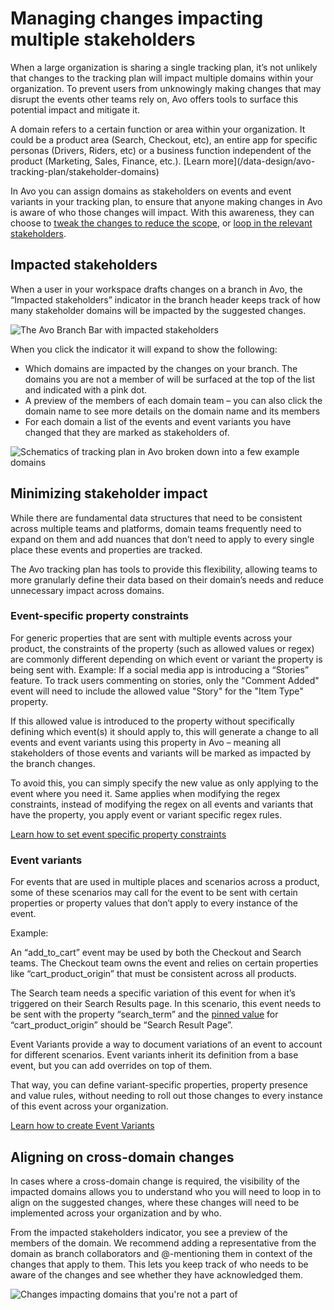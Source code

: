 
# Managing changes impacting multiple stakeholders

When a large organization is sharing a single tracking plan, it’s not unlikely that changes to the tracking plan will impact multiple domains within your organization. To prevent users from unknowingly making changes that may disrupt the events other teams rely on, Avo offers tools to surface this potential impact and mitigate it.

<Callout type="info" emoji="💡">
  A domain refers to a certain function or area within your organization. It could be a product area (Search, Checkout, etc), an entire app for specific personas (Drivers, Riders, etc) or a business function independent of the product (Marketing, Sales, Finance, etc.). [Learn more](/data-design/avo-tracking-plan/stakeholder-domains)
</Callout>

In Avo you can assign domains as stakeholders on events and event variants in your tracking plan, to ensure that anyone making changes in Avo is aware of who those changes will impact. With this awareness, they can choose to [tweak the changes to reduce the scope](#minimizing-stakeholder-impact), or [loop in the relevant stakeholders](#aligning-on-cross-domain-changes).

<PageLink
  image="/docs/images/svg/analyticsmanager.svg"
  title="Stakeholder domains"
  description="How to assign domains as stakeholders to events and event variants"
  href="/data-design/avo-tracking-plan/stakeholder-domains"
/>

## Impacted stakeholders 

When a user in your workspace drafts changes on a branch in Avo, the “Impacted stakeholders” indicator in the branch header keeps track of how many stakeholder domains will be impacted by the suggested changes.

![The Avo Branch Bar with impacted stakeholders](/images/domains/impacted-stakeholders-in-branch-bar.png)

When you click the indicator it will expand to show the following:
- Which domains are impacted by the changes on your branch. The domains you are not a member of will be surfaced at the top of the list and indicated with a pink dot. 
- A preview of the members of each domain team – you can also click the domain name to see more details on the domain name and its members
- For each domain a list of the events and event variants you have changed that they are marked as stakeholders of.

![Schematics of tracking plan in Avo broken down into a few example domains](/images/domains/impacted-stakeholders.png)

## Minimizing stakeholder impact

While there are fundamental data structures that need to be consistent across multiple teams and platforms, domain teams frequently need to expand on them and add nuances that don’t need to apply to every single place these events and properties are tracked.

The Avo tracking plan has tools to provide this flexibility, allowing teams to more granularly define their data based on their domain’s needs and reduce unnecessary impact across domains.

### Event-specific property constraints

For generic properties that are sent with multiple events across your product, the constraints of the property (such as allowed values or regex) are commonly different depending on which event or variant the property is being sent with.
Example: If a social media app is introducing a “Stories” feature. To track users commenting on stories, only the "Comment Added" event will need to include the allowed value "Story" for the "Item Type" property.

If this allowed value is introduced to the property without specifically defining which event(s) it should apply to, this will generate a change to all events and event variants using this property in Avo – meaning all stakeholders of those events and variants will be marked as impacted by the branch changes. 

To avoid this, you can simply specify the new value as only applying to the event where you need it. Same applies when modifying the regex constraints, instead of modifying the regex on all events and variants that have the property, you apply event or variant specific regex rules. 

[Learn how to set event specific property constraints](/data-design/avo-tracking-plan/properties#event-specific-and-source-specific-allowed-values)

### Event variants

For events that are used in multiple places and scenarios across a product, some of these scenarios may call for the event to be sent with certain properties or property values that don’t apply to every instance of the event.

Example:

An “add_to_cart” event may be used by both the Checkout and Search teams. The Checkout team owns the event and relies on certain properties like “cart_product_origin” that must be consistent across all products.

The Search team needs a specific variation of this event for when it’s triggered on their Search Results page. In this scenario, this event needs to be sent with the property “search_term” and the [pinned value](/data-design/guides/pinned-properties) for “cart_product_origin” should be “Search Result Page”.

Event Variants provide a way to document variations of an event to account for different scenarios. Event variants inherit its definition from a base event, but you can add overrides on top of them.

That way, you can define variant-specific properties, property presence and value rules, without needing to roll out those changes to every instance of this event across your organization.

[Learn how to create Event Variants](/data-design/avo-tracking-plan/event-variants#using-event-variants)

## Aligning on cross-domain changes

In cases where a cross-domain change is required, the visibility of the impacted domains allows you to understand who you will need to loop in to align on the suggested changes, where these changes will need to be implemented across your organization and by who.

From the impacted stakeholders indicator, you see a preview of the members of the domain. We recommend adding a representative from the domain as branch collaborators and @-mentioning them in context of the changes that apply to them. This lets you keep track of who needs to be aware of the changes and see whether they have acknowledged them.

![Changes impacting domains that you're not a part of](/images/domains/impacted-stakeholders-popup.png)